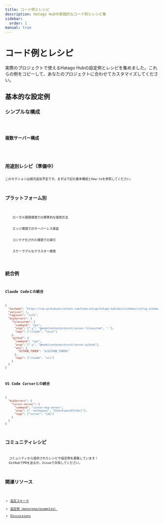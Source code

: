 ```yaml
---
title: コード例とレシピ
description: Hatago Hubの実践的なコード例とレシピ集
sidebar:
  order: 1
manual: true
---
```



# コード例とレシピ

実際のプロジェクトで使えるHatago Hubの設定例とレシピを集めました。これらの例をコピーして、あなたのプロジェクトに合わせてカスタマイズしてください。

## 基本的な設定例

### シンプルな構成

<Code code={BasicConfig} lang="json" title="hatago-config.json" />

### 複数サーバー構成

<Code code={MultiServerConfig} lang="json" title="hatago-config.json" />

## 用途別レシピ（準備中）

<Aside type="note">このセクションは順次追加予定です。まずは下記の基本構成とHow-toを参照してください。</Aside>

## プラットフォーム別

<CardGrid>
  <Card title="Node.js" icon="seti:nodejs">
    ローカル開発環境での標準的な使用方法
  </Card>
  <Card title="Cloudflare Workers" icon="cloudflare">
    エッジ環境でのサーバーレス実装
  </Card>
  <Card title="Docker" icon="docker">
    コンテナ化された環境での実行
  </Card>
  <Card title="Kubernetes" icon="seti:kubernetes">
    スケーラブルなクラスター環境
  </Card>
</CardGrid>

## 統合例

### Claude Codeとの統合

```json
{
  "$schema": "https://raw.githubusercontent.com/himorishige/hatago-hub/main/schemas/config.schema.json",
  "version": 1,
  "logLevel": "info",
  "mcpServers": {
    "filesystem": {
      "command": "npx",
      "args": ["-y", "@modelcontextprotocol/server-filesystem", "."],
      "tags": ["claude", "local"]
    },
    "github": {
      "command": "npx",
      "args": ["-y", "@modelcontextprotocol/server-github"],
      "env": {
        "GITHUB_TOKEN": "${GITHUB_TOKEN}"
      },
      "tags": ["claude", "vcs"]
    }
  }
}
```

### VS Code Cursorとの統合

```json
{
  "mcpServers": {
    "cursor-server": {
      "command": "cursor-mcp-server",
      "args": ["--workspace", "${workspaceFolder}"],
      "tags": ["cursor", "ide"]
    }
  }
}
```

## コミュニティレシピ

<Aside type="tip">
  コミュニティから提供されたレシピや設定例を募集しています！
  GitHubでPRを送るか、Issueで共有してください。
</Aside>

## 関連リソース

- [設定スキーマ](https://raw.githubusercontent.com/himorishige/hatago-hub/main/schemas/config.schema.json)
- [設定例（monorepo/examples）](https://github.com/himorishige/hatago-hub/tree/main/examples)
- [Discussions](https://github.com/himorishige/hatago-hub/discussions)
